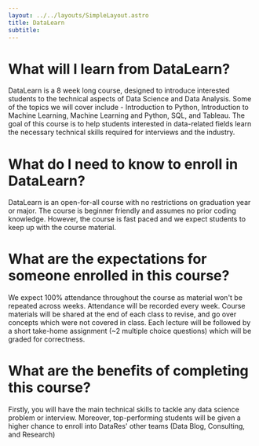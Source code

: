 ```yaml
---
layout: ../../layouts/SimpleLayout.astro
title: DataLearn
subtitle:
---
```


# What will I learn from DataLearn?

DataLearn is a 8 week long course, designed to introduce interested students to the technical aspects of Data Science and Data Analysis. Some of the topics we will cover include - Introduction to Python, Introduction to Machine Learning, Machine Learning and Python, SQL, and Tableau. The goal of this course is to help students interested in data-related fields learn the necessary technical skills required for interviews and the industry.

# What do I need to know to enroll in DataLearn?

DataLearn is an open-for-all course with no restrictions on graduation year or major. The course is beginner friendly and assumes no prior coding knowledge. However, the course is fast paced and we expect students to keep up with the course material.

# What are the expectations for someone enrolled in this course?

We expect 100% attendance throughout the course as material won't be repeated across weeks. Attendance will be recorded every week. Course materials will be shared at the end of each class to revise, and go over concepts which were not covered in class. Each lecture will be followed by a short take-home assignment (~2 multiple choice questions) which will be graded for correctness.

# What are the benefits of completing this course?

Firstly, you will have the main technical skills to tackle any data science problem or interview. Moreover, top-performing students will be given a higher chance to enroll into DataRes' other teams (Data Blog, Consulting, and Research)
